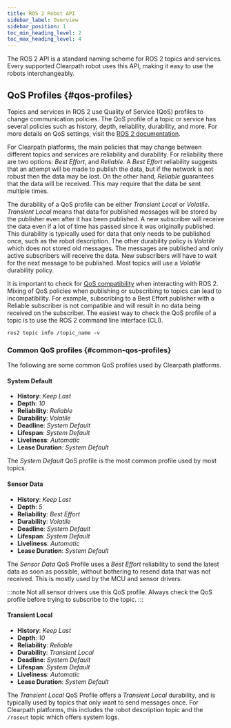 ```yaml
---
title: ROS 2 Robot API
sidebar_label: Overview
sidebar_position: 1
toc_min_heading_level: 2
toc_max_heading_level: 4
---
```



The ROS 2 API is a standard naming scheme for ROS 2 topics and services. Every supported Clearpath
robot uses this API, making it easy to use the robots interchangeably.

## QoS Profiles {#qos-profiles}

Topics and services in ROS 2 use Quality of Service (QoS) profiles to change communication policies. The QoS profile
of a topic or service has several policies such as history, depth, reliability, durability, and more. For more details on 
QoS settings, visit the [ROS 2 documentation](https://docs.ros.org/en/humble/Concepts/About-Quality-of-Service-Settings.html).

For Clearpath platforms, the main policies that may change between different topics and services are reliability and durability. For reliability
there are two options: *Best Effort*, and *Reliable*. A *Best Effort* reliability suggests that an attempt will be made to publish
the data, but if the network is not robust then the data may be lost. On the other hand, *Reliable* guarantees that the data will be received.
This may require that the data be sent multiple times.

The durability of a QoS profile can be either *Transient Local* or *Volatile*. *Transient Local* means that data for published messages will
be stored by the publisher even after it has been published. A new subscriber will receive the data even if a lot of time has passed since it was originally published.
This durability is typically used for data that only needs to be published once, such as the robot description. The other durability policy is *Volatile* which does not
stored old messages. The messages are published and only active subscribers will receive the data. New subscribers will have to wait for the next message to be published.
Most topics will use a *Volatile* durability policy.

It is important to check for [QoS compatibility](https://docs.ros.org/en/humble/Concepts/About-Quality-of-Service-Settings.html#qos-compatibilities) when interacting with ROS 2.
Mixing of QoS policies when publishing or subscribing to topics can lead to incompatibility. For example, subscribing to a Best Effort publisher with a Reliable subscriber
is not compatible and will result in no data being received on the subscriber. The easiest way to check the QoS profile of a topic is to use the ROS 2 command line interface (CLI).

```
ros2 topic info /topic_name -v
```

### Common QoS profiles {#common-qos-profiles}

The following are some common QoS profiles used by Clearpath platforms.

#### System Default

* **History**: *Keep Last*
* **Depth**: *10*
* **Reliability**: *Reliable*
* **Durability**: *Volatile*
* **Deadline**: *System Default*
* **Lifespan**: *System Default*
* **Liveliness**: *Automatic*
* **Lease Duration**: *System Default*

The *System Default* QoS profile is the most common profile used by most topics.

#### Sensor Data

* **History**: *Keep Last*
* **Depth**: *5*
* **Reliability**: *Best Effort*
* **Durability**: *Volatile*
* **Deadline**: *System Default*
* **Lifespan**: *System Default*
* **Liveliness**: *Automatic*
* **Lease Duration**: *System Default*

The *Sensor Data* QoS Profile uses a *Best Effort* reliability to send the latest data
as soon as possible, without bothering to resend data that was not received. This is mostly used
by the MCU and sensor drivers.

:::note
Not all sensor drivers use this QoS profile. Always check the QoS profile before trying to subscribe to the topic.
:::

#### Transient Local

* **History**: *Keep Last*
* **Depth**: *10*
* **Reliability**: *Reliable*
* **Durability**: *Transient Local*
* **Deadline**: *System Default*
* **Lifespan**: *System Default*
* **Liveliness**: *Automatic*
* **Lease Duration**: *System Default*

The *Transient Local* QoS Profile offers a *Transient Local* durability, and is typically used by topics that only
want to send messages once. For Clearpath platforms, this includes the robot description topic and the `/rosout` topic
which offers system logs.